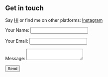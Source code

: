 ## Get in touch

Say [Hi](plizNoSp4m@domain.tld) or find me on other platforms: [Instagram](https://www.instagram.com/pearl-george/)
<form name="contact" method="POST" data-netlify="true">
  <input type="hidden" name="form-name" value="contact-form" />
  <p>
    <label>Your Name: <input type="text" name="name" /></label>   
  </p>
  <p>
    <label>Your Email: <input type="email" name="email" /></label>
  </p>
  <p>
    <label>Message: <textarea name="message"></textarea></label>
  </p>
  <p>
    <button type="submit">Send</button>
  </p>
</form>
